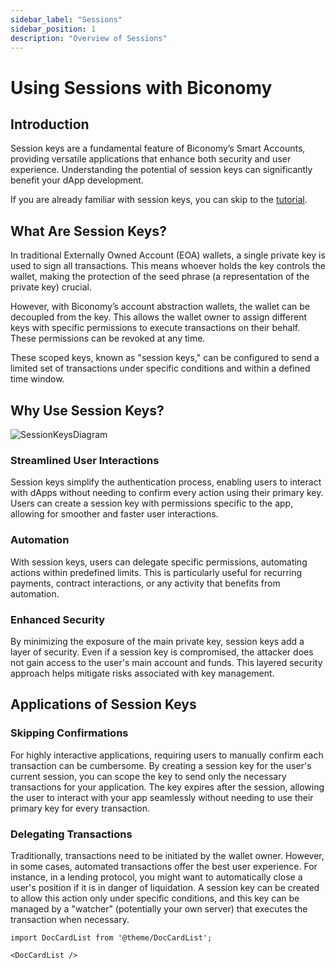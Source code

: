 ```yaml
---
sidebar_label: "Sessions"
sidebar_position: 1
description: "Overview of Sessions"
---
```


# Using Sessions with Biconomy

## Introduction

Session keys are a fundamental feature of Biconomy’s Smart Accounts, providing versatile applications that enhance both security and user experience. Understanding the potential of session keys can significantly benefit your dApp development.

If you are already familiar with session keys, you can skip to the [tutorial](/tutorials/sessions).

## What Are Session Keys?

In traditional Externally Owned Account (EOA) wallets, a single private key is used to sign all transactions. This means whoever holds the key controls the wallet, making the protection of the seed phrase (a representation of the private key) crucial.

However, with Biconomy’s account abstraction wallets, the wallet can be decoupled from the key. This allows the wallet owner to assign different keys with specific permissions to execute transactions on their behalf. These permissions can be revoked at any time.

These scoped keys, known as "session keys," can be configured to send a limited set of transactions under specific conditions and within a defined time window.

## Why Use Session Keys?

![SessionKeysDiagram](../../images/modules/sessionKeys.png)

### Streamlined User Interactions

Session keys simplify the authentication process, enabling users to interact with dApps without needing to confirm every action using their primary key. Users can create a session key with permissions specific to the app, allowing for smoother and faster user interactions.

### Automation

With session keys, users can delegate specific permissions, automating actions within predefined limits. This is particularly useful for recurring payments, contract interactions, or any activity that benefits from automation.

### Enhanced Security

By minimizing the exposure of the main private key, session keys add a layer of security. Even if a session key is compromised, the attacker does not gain access to the user's main account and funds. This layered security approach helps mitigate risks associated with key management.


## Applications of Session Keys

### Skipping Confirmations

For highly interactive applications, requiring users to manually confirm each transaction can be cumbersome. By creating a session key for the user's current session, you can scope the key to send only the necessary transactions for your application. The key expires after the session, allowing the user to interact with your app seamlessly without needing to use their primary key for every transaction.

### Delegating Transactions

Traditionally, transactions need to be initiated by the wallet owner. However, in some cases, automated transactions offer the best user experience. For instance, in a lending protocol, you might want to automatically close a user's position if it is in danger of liquidation. A session key can be created to allow this action only under specific conditions, and this key can be managed by a "watcher" (potentially your own server) that executes the transaction when necessary.


```mdx-code-block
import DocCardList from '@theme/DocCardList';

<DocCardList />
```